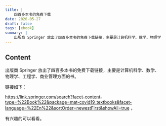 ```yaml
---
title: |
    四百多本书的免费下载
date: 2020-05-27
draft: false
tags: [ebook]
summary: |
    出版商 Springer 放出了四百多本书的免费下载链接，主要是计算机科学、数学、物理学、工程学、商业管理方面的书。 有兴趣的可以看看。
---
```


## Content

出版商 Springer 放出了四百多本书的免费下载链接，主要是计算机科学、数学、物理学、工程学、商业管理方面的书。

链接如下：

https://link.springer.com/search?facet-content-type=%22Book%22&package=mat-covid19_textbooks&facet-language=%22En%22&sortOrder=newestFirst&showAll=true ，

有兴趣的可以看看。


